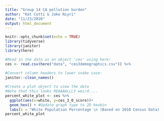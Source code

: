 ```yaml
---
title: "Group 14 CA pollution burden"
author: "Kat Cotti & Jake Niyri"
date: "11/23/2020"
output: html_document
---
```


```r
knitr::opts_chunk$set(echo = TRUE)
library(tidyverse)
library(janitor)
library(here)
```

```r
#Read in the data as an object 'ces' using here:
ces <- read.csv(here("data", "ces3demographics.csv")) %>% 
  
#Convert column headers to lower snake case:
janitor::clean_names()
```

```r
#Create a plot object to view the data
#Note that this looks REAAAALLLY weird....
percent_white_plot <- ces %>%
  ggplot(aes(x=white, y=ces_3_0_score))+
  geom_hex() + #Update graph type to 2D hexbin 
  labs(x = "White Population Percentage \n (Based on 2010 Census Data) ", y = "CalEnviroScreen Pollution Burden Score \n (CES 3.0 Score)") #label graph with appropriate axis labels
percent_white_plot
```

